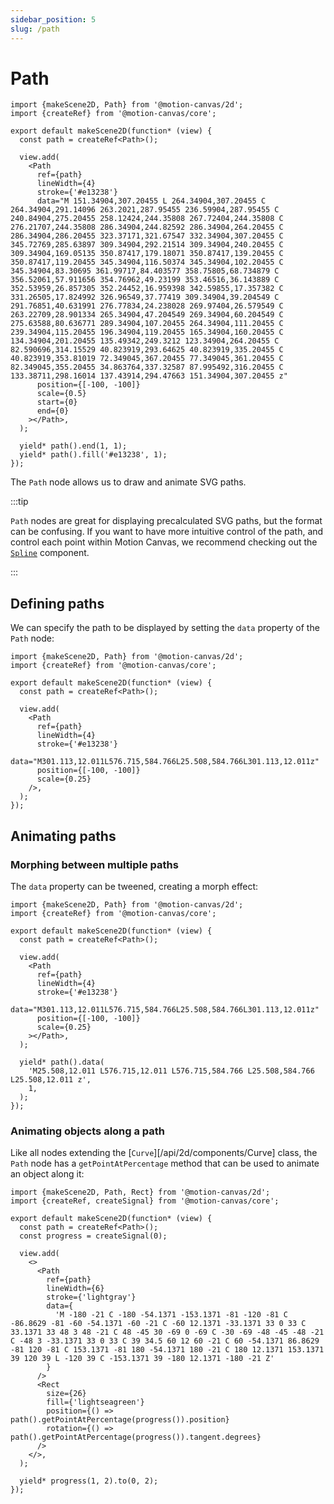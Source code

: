 ```yaml
---
sidebar_position: 5
slug: /path
---
```


# Path

```tsx editor mode=preview
import {makeScene2D, Path} from '@motion-canvas/2d';
import {createRef} from '@motion-canvas/core';

export default makeScene2D(function* (view) {
  const path = createRef<Path>();

  view.add(
    <Path
      ref={path}
      lineWidth={4}
      stroke={'#e13238'}
      data="M 151.34904,307.20455 L 264.34904,307.20455 C 264.34904,291.14096 263.2021,287.95455 236.59904,287.95455 C 240.84904,275.20455 258.12424,244.35808 267.72404,244.35808 C 276.21707,244.35808 286.34904,244.82592 286.34904,264.20455 C 286.34904,286.20455 323.37171,321.67547 332.34904,307.20455 C 345.72769,285.63897 309.34904,292.21514 309.34904,240.20455 C 309.34904,169.05135 350.87417,179.18071 350.87417,139.20455 C 350.87417,119.20455 345.34904,116.50374 345.34904,102.20455 C 345.34904,83.30695 361.99717,84.403577 358.75805,68.734879 C 356.52061,57.911656 354.76962,49.23199 353.46516,36.143889 C 352.53959,26.857305 352.24452,16.959398 342.59855,17.357382 C 331.26505,17.824992 326.96549,37.77419 309.34904,39.204549 C 291.76851,40.631991 276.77834,24.238028 269.97404,26.579549 C 263.22709,28.901334 265.34904,47.204549 269.34904,60.204549 C 275.63588,80.636771 289.34904,107.20455 264.34904,111.20455 C 239.34904,115.20455 196.34904,119.20455 165.34904,160.20455 C 134.34904,201.20455 135.49342,249.3212 123.34904,264.20455 C 82.590696,314.15529 40.823919,293.64625 40.823919,335.20455 C 40.823919,353.81019 72.349045,367.20455 77.349045,361.20455 C 82.349045,355.20455 34.863764,337.32587 87.995492,316.20455 C 133.38711,298.16014 137.43914,294.47663 151.34904,307.20455 z"
      position={[-100, -100]}
      scale={0.5}
      start={0}
      end={0}
    ></Path>,
  );

  yield* path().end(1, 1);
  yield* path().fill('#e13238', 1);
});
```

The `Path` node allows us to draw and animate SVG paths.

:::tip

`Path` nodes are great for displaying precalculated SVG paths, but the format
can be confusing. If you want to have more intuitive control of the path, and
control each point within Motion Canvas, we recommend checking out the
[`Spline`](/api/2d/components/Spline) component.

:::

## Defining paths

We can specify the path to be displayed by setting the `data` property of the
`Path` node:

```tsx editor
import {makeScene2D, Path} from '@motion-canvas/2d';
import {createRef} from '@motion-canvas/core';

export default makeScene2D(function* (view) {
  const path = createRef<Path>();

  view.add(
    <Path
      ref={path}
      lineWidth={4}
      stroke={'#e13238'}
      data="M301.113,12.011L576.715,584.766L25.508,584.766L301.113,12.011z"
      position={[-100, -100]}
      scale={0.25}
    />,
  );
});
```

## Animating paths

### Morphing between multiple paths

The `data` property can be tweened, creating a morph effect:

```tsx editor
import {makeScene2D, Path} from '@motion-canvas/2d';
import {createRef} from '@motion-canvas/core';

export default makeScene2D(function* (view) {
  const path = createRef<Path>();

  view.add(
    <Path
      ref={path}
      lineWidth={4}
      stroke={'#e13238'}
      data="M301.113,12.011L576.715,584.766L25.508,584.766L301.113,12.011z"
      position={[-100, -100]}
      scale={0.25}
    ></Path>,
  );

  yield* path().data(
    'M25.508,12.011 L576.715,12.011 L576.715,584.766 L25.508,584.766 L25.508,12.011 z',
    1,
  );
});
```

### Animating objects along a path

Like all nodes extending the [`Curve`][/api/2d/components/Curve] class, the
`Path` node has a `getPointAtPercentage` method that can be used to animate an
object along it:

```tsx editor
import {makeScene2D, Path, Rect} from '@motion-canvas/2d';
import {createRef, createSignal} from '@motion-canvas/core';

export default makeScene2D(function* (view) {
  const path = createRef<Path>();
  const progress = createSignal(0);

  view.add(
    <>
      <Path
        ref={path}
        lineWidth={6}
        stroke={'lightgray'}
        data={
          'M -180 -21 C -180 -54.1371 -153.1371 -81 -120 -81 C -86.8629 -81 -60 -54.1371 -60 -21 C -60 12.1371 -33.1371 33 0 33 C 33.1371 33 48 3 48 -21 C 48 -45 30 -69 0 -69 C -30 -69 -48 -45 -48 -21 C -48 3 -33.1371 33 0 33 C 39 34.5 60 12 60 -21 C 60 -54.1371 86.8629 -81 120 -81 C 153.1371 -81 180 -54.1371 180 -21 C 180 12.1371 153.1371 39 120 39 L -120 39 C -153.1371 39 -180 12.1371 -180 -21 Z'
        }
      />
      <Rect
        size={26}
        fill={'lightseagreen'}
        position={() => path().getPointAtPercentage(progress()).position}
        rotation={() => path().getPointAtPercentage(progress()).tangent.degrees}
      />
    </>,
  );

  yield* progress(1, 2).to(0, 2);
});
```
